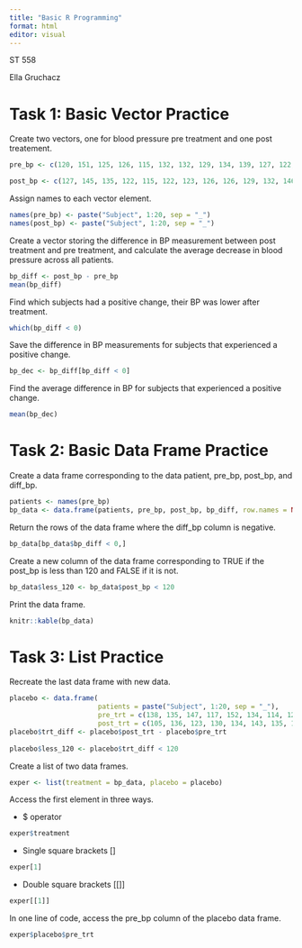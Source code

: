 ```yaml
---
title: "Basic R Programming"
format: html
editor: visual
---
```

ST 558

Ella Gruchacz

# Task 1: Basic Vector Practice

Create two vectors, one for blood pressure pre treatment and one post treatement.
```r
pre_bp <- c(120, 151, 125, 126, 115, 132, 132, 129, 134, 139, 127, 122, 127, 135, 133, 128, 147, 138, 140, 132)

post_bp <- c(127, 145, 135, 122, 115, 122, 123, 126, 126, 129, 132, 146, 120, 114, 121, 120, 128, 120, 133, 115)
```

Assign names to each vector element.
```r
names(pre_bp) <- paste("Subject", 1:20, sep = "_")
names(post_bp) <- paste("Subject", 1:20, sep = "_")
```

Create a vector storing the difference in BP measurement between post treatment and pre treatment, and calculate the average decrease in blood pressure across all patients.
```r
bp_diff <- post_bp - pre_bp
mean(bp_diff)
```
Find which subjects had a positive change, their BP was lower after treatment.
```r
which(bp_diff < 0)

```

Save the difference in BP measurements for subjects that experienced a positive change.
```r
bp_dec <- bp_diff[bp_diff < 0]
```

Find the average difference in BP for subjects that experienced a positive change.
```r
mean(bp_dec)
```
# Task 2: Basic Data Frame Practice

Create a data frame corresponding to the data patient, pre_bp, post_bp, and diff_bp.

```r
patients <- names(pre_bp)
bp_data <- data.frame(patients, pre_bp, post_bp, bp_diff, row.names = NULL)
```

Return the rows of the data frame where the diff_bp column is negative.
```r
bp_data[bp_data$bp_diff < 0,]
```
Create a new column of the data frame corresponding to TRUE if the post_bp is less than 120 and FALSE if it is not.
```r
bp_data$less_120 <- bp_data$post_bp < 120
```

Print the data frame.
```r
knitr::kable(bp_data)

```

# Task 3: List Practice

Recreate the last data frame with new data.

```r
placebo <- data.frame(
                      patients = paste("Subject", 1:20, sep = "_"), 
                      pre_trt = c(138, 135, 147, 117, 152, 134, 114, 121, 131, 130),
                      post_trt = c(105, 136, 123, 130, 134, 143, 135, 139, 120,124))
placebo$trt_diff <- placebo$post_trt - placebo$pre_trt
                      
placebo$less_120 <- placebo$trt_diff < 120
```

Create a list of two data frames.
```r
exper <- list(treatment = bp_data, placebo = placebo)
```

Access the first element in three ways.

* $ operator
```r
exper$treatment
```
* Single square brackets []
```r
exper[1]
```
* Double square brackets [[]]
```r
exper[[1]]
```

 In one line of code, access the pre_bp column of the placebo data frame.
```r
exper$placebo$pre_trt
```

